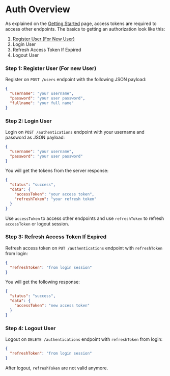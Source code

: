 # Auth Overview

As explained on the [Getting Started](/) page, access tokens are required to
access other endpoints. The basics to getting an authorization look like this:

1. [Register User (For New User)](/api/auth/register-user)
2. Login User
3. Refresh Access Token If Expired
4. Logout User

### Step 1: Register User (For new User)

Register on `POST /users` endpoint with the following JSON payload:

```json
{
  "username": "your username",
  "password": "your user password",
  "fullname": "your full name"
}
```

### Step 2: Login User

Login on `POST /authentications` endpoint with your username and password as
JSON payload:

```json
{
  "username": "your username",
  "password": "your user password"
}
```

You will get the tokens from the server response:

```json
{
  "status": "success",
  "data": {
    "accessToken": "your access token",
    "refreshToken": "your refresh token"
  }
}
```

Use `accessToken` to access other endpoints and use `refreshToken` to refresh
`accessToken` or logout session.

### Step 3: Refresh Access Token If Expired

Refresh access token on `PUT /authentications` endpoint with `refreshToken` from
login:

```json
{
  "refreshToken": "from login session"
}
```

You will get the following response:

```json
{
  "status": "success",
  "data": {
    "accessToken": "new access token"
  }
}
```

### Step 4: Logout User

Logout on `DELETE /authentications` endpoint with `refreshToken` from login:

```json
{
  "refreshToken": "from login session"
}
```

After logout, `refreshToken` are not valid anymore.
